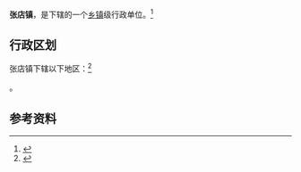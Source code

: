 {{中国乡级行政区|14/08/29/102/000}}

'''张店镇'''，是{{PRC admin/fullname|14/08/29/102/000|3}}下辖的一个[[乡镇|乡镇]]级行政单位。<ref>{{PRC admin/ref sgc|{{PRC admin/parent|14/08/29/102/000}}}}</ref>

== 行政区划 ==

张店镇下辖以下地区：<ref>{{PRC admin/ref sgc|14/08/29/102/000}}</ref>

{{PRC admin/children|14/08/29/102/000}}。

== 参考资料 ==

{{reflist}}

{{行政区划小作品}}
{{PRC admin/navcat|14/08/29/102/000}}